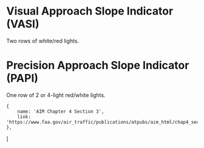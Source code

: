 

# Visual Approach Slope Indicator (VASI)

Two rows of white/red lights.

# Precision Approach Slope Indicator (PAPI)

One row of 2 or 4-light red/white lights.

    {
        name: 'AIM Chapter 4 Section 3',
        link: 'https://www.faa.gov/air_traffic/publications/atpubs/aim_html/chap4_section_3.html',
    },
]
